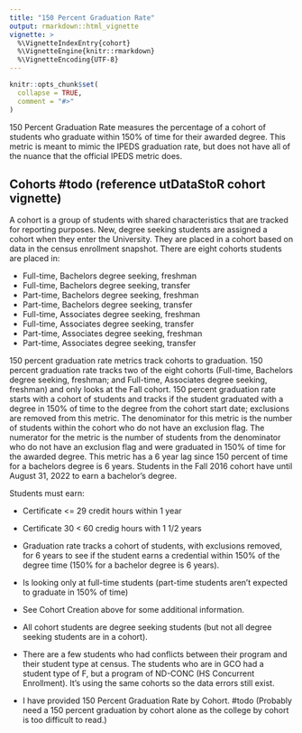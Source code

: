 ```yaml
---
title: "150 Percent Graduation Rate"
output: rmarkdown::html_vignette
vignette: >
  %\VignetteIndexEntry{cohort}
  %\VignetteEngine{knitr::rmarkdown}
  %\VignetteEncoding{UTF-8}
---
```


```r
knitr::opts_chunk$set(
  collapse = TRUE,
  comment = "#>"
)
```

150 Percent Graduation Rate measures the percentage of a cohort of students who graduate within 150% of time for their awarded degree. This metric is meant to mimic the IPEDS graduation rate, but does not have all of the nuance that the official IPEDS metric does.

## Cohorts #todo (reference utDataStoR cohort vignette)
A cohort is a group of students with shared characteristics that are tracked for reporting purposes. New, degree seeking students are assigned a cohort when they enter the University. They are placed in a cohort based on data in the census enrollment snapshot. There are eight cohorts students are placed in:

- Full-time, Bachelors degree seeking, freshman
- Full-time, Bachelors degree seeking, transfer
- Part-time, Bachelors degree seeking, freshman
- Part-time, Bachelors degree seeking, transfer
- Full-time, Associates degree seeking, freshman
- Full-time, Associates degree seeking, transfer
- Part-time, Associates degree seeking, freshman
- Part-time, Associates degree seeking, transfer

150 percent graduation rate metrics track cohorts to graduation. 150 percent graduation rate tracks two of the eight cohorts (Full-time, Bachelors degree seeking, freshman; and Full-time, Associates degree seeking, freshman) and only looks at the Fall cohort. 150 percent graduation rate starts with a cohort of students and tracks if the student graduated with a degree in 150% of time to the degree from the cohort start date; exclusions are removed from this metric. The denominator for this metric is the number of students within the cohort who do not have an exclusion flag. The numerator for the metric is the number of students from the denominator who do not have an exclusion flag and were graduated in 150% of time for the awarded degree. This metric has a 6 year lag since 150 percent of time for a bachelors degree is 6 years. Students in the Fall 2016 cohort have until August 31, 2022 to earn a bachelor's degree.

Students must earn:

- Certificate <= 29 credit hours within 1 year
- Certificate 30 < 60 credig hours with 1 1/2 years



- Graduation rate tracks a cohort of students, with exclusions removed, for 6 years to see if the student earns a credential within 150% of the degree time (150% for a bachelor degree is 6 years).
- Is looking only at full-time students (part-time students aren't expected to graduate in 150% of time)
- See Cohort Creation above for some additional information.
- All cohort students are degree seeking students (but not all degree seeking students are in a cohort).
- There are a few students who had conflicts between their program and their student type at census. The students who are in GCO had a student type of F, but a program of ND-CONC (HS Concurrent Enrollment). It's using the same cohorts so the data errors still exist.
- I have provided 150 Percent Graduation Rate by Cohort. #todo (Probably need a 150 percent graduation by cohort alone as the college by cohort is too difficult to read.)
